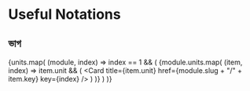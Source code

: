 # Useful Notations


## ভাগ
{units.map(
    (module, index) =>
    index == 1 && (
        <Cards>
            {module.units.map(
                (item, index) =>
                item.unit && (
                    <Card title={item.unit} href={module.slug + "/" + item.key} key={index} />
                )
            )}
        </Cards>
    )
)}